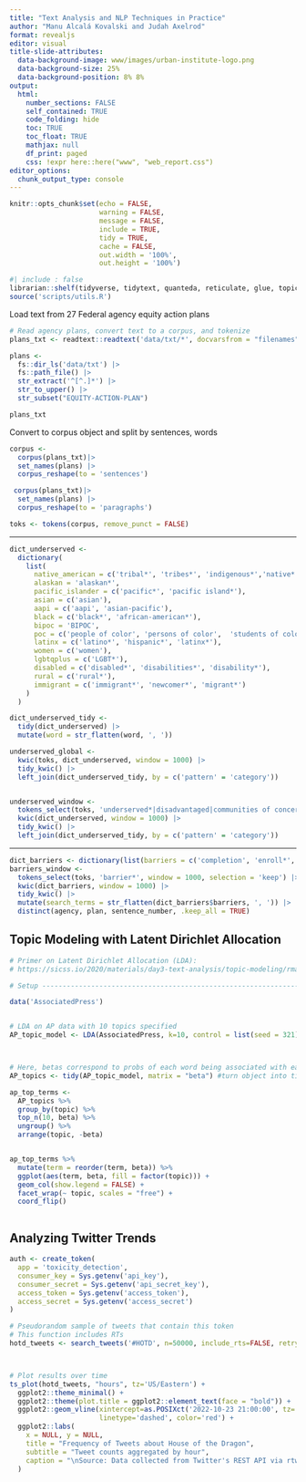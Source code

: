 ```yaml
---
title: "Text Analysis and NLP Techniques in Practice"
author: "Manu Alcalá Kovalski and Judah Axelrod"
format: revealjs
editor: visual
title-slide-attributes: 
  data-background-image: www/images/urban-institute-logo.png
  data-background-size: 25%
  data-background-position: 8% 8%
output:
  html:
    number_sections: FALSE
    self_contained: TRUE
    code_folding: hide
    toc: TRUE
    toc_float: TRUE
    mathjax: null
    df_print: paged    
    css: !expr here::here("www", "web_report.css") 
editor_options:
  chunk_output_type: console
---
```


```r
knitr::opts_chunk$set(echo = FALSE,
                      warning = FALSE,
                      message = FALSE,
                      include = TRUE,
                      tidy = TRUE,
                      cache = FALSE,
                      out.width = '100%',
                      out.height = '100%')
```

```r
#| include : false
librarian::shelf(tidyverse, tidytext, quanteda, reticulate, glue, topicmodels, dotenv, rtweet)
source('scripts/utils.R')
```

Load text from 27 Federal agency equity action plans

```r
# Read agency plans, convert text to a corpus, and tokenize
plans_txt <- readtext::readtext('data/txt/*', docvarsfrom = "filenames") |> filter(str_ends(doc_id, 'equity-action-plan.txt'))

plans <-
  fs::dir_ls('data/txt') |>
  fs::path_file() |>
  str_extract('^[^.]*') |>
  str_to_upper() |> 
  str_subset("EQUITY-ACTION-PLAN")

plans_txt

```

Convert to corpus object and split by sentences, words

```r
corpus <-
  corpus(plans_txt)|>
  set_names(plans) |>
  corpus_reshape(to = 'sentences')

 corpus(plans_txt)|>
  set_names(plans) |>
  corpus_reshape(to = 'paragraphs')

toks <- tokens(corpus, remove_punct = FALSE)
```

------------------------------------------------------------------------

```r

dict_underserved <-
  dictionary(
    list(
      native_american = c('tribal*', 'tribes*', 'indigenous*','native*'),
      alaskan = 'alaskan*',
      pacific_islander = c('pacific*', 'pacific island*'),
      asian = c('asian'),
      aapi = c('aapi', 'asian-pacific'),
      black = c('black*', 'african-american*'),
      bipoc = 'BIPOC',
      poc = c('people of color', 'persons of color',  'students of color', 'Communities of color'),
      latinx = c('latino*', 'hispanic*', 'latinx*'),
      women = c('women'),
      lgbtqplus = c('LGBT*'),
      disabled = c('disabled*', 'disabilities*', 'disability*'),
      rural = c('rural*'),
      immigrant = c('immigrant*', 'newcomer*', 'migrant*')
    )
  )

dict_underserved_tidy <-
  tidy(dict_underserved) |>
  mutate(word = str_flatten(word, ', '))

underserved_global <-
  kwic(toks, dict_underserved, window = 1000) |>
  tidy_kwic() |>
  left_join(dict_underserved_tidy, by = c('pattern' = 'category'))


underserved_window <-
  tokens_select(toks, 'underserved*|disadvantaged|communities of concern|minority|overburdened|vulnerable|marginalized|underrepresented', window = 1000, selection = 'keep') |>
  kwic(dict_underserved, window = 1000) |>
  tidy_kwic() |>
  left_join(dict_underserved_tidy, by = c('pattern' = 'category'))
```

------------------------------------------------------------------------

```r



dict_barriers <- dictionary(list(barriers = c('completion', 'enroll*', 'participat*')))
barriers_window <-
  tokens_select(toks, 'barrier*', window = 1000, selection = 'keep') |>
  kwic(dict_barriers, window = 1000) |>
  tidy_kwic() |>
  mutate(search_terms = str_flatten(dict_barriers$barriers, ', ')) |>
  distinct(agency, plan, sentence_number, .keep_all = TRUE)


```




## Topic Modeling with Latent Dirichlet Allocation

```r

# Primer on Latent Dirichlet Allocation (LDA):
# https://sicss.io/2020/materials/day3-text-analysis/topic-modeling/rmarkdown/Topic_Modeling.html

# Setup ----------------------------------------------------------------------------------------------------

data('AssociatedPress')


# LDA on AP data with 10 topics specified
AP_topic_model <- LDA(AssociatedPress, k=10, control = list(seed = 321)) #control for reproducability



# Here, betas correspond to probs of each word being associated with each topic
AP_topics <- tidy(AP_topic_model, matrix = "beta") #turn object into tidy tibble (extract beta attribute)

ap_top_terms <-
  AP_topics %>%
  group_by(topic) %>%
  top_n(10, beta) %>%
  ungroup() %>%
  arrange(topic, -beta)


ap_top_terms %>%
  mutate(term = reorder(term, beta)) %>%
  ggplot(aes(term, beta, fill = factor(topic))) +
  geom_col(show.legend = FALSE) +
  facet_wrap(~ topic, scales = "free") + 
  coord_flip()



```

## Analyzing Twitter Trends
```r

auth <- create_token(
  app = 'toxicity_detection',
  consumer_key = Sys.getenv('api_key'),
  consumer_secret = Sys.getenv('api_secret_key'),
  access_token = Sys.getenv('access_token'),
  access_secret = Sys.getenv('access_secret')
)

# Pseudorandom sample of tweets that contain this token
# This function includes RTs
hotd_tweets <- search_tweets('#HOTD', n=50000, include_rts=FALSE, retryonratelimit = TRUE)



# Plot results over time
ts_plot(hotd_tweets, "hours", tz='US/Eastern') +
  ggplot2::theme_minimal() +
  ggplot2::theme(plot.title = ggplot2::element_text(face = "bold")) +
  ggplot2::geom_vline(xintercept=as.POSIXct('2022-10-23 21:00:00', tz='US/Eastern'),
                      linetype='dashed', color='red') +
  ggplot2::labs(
    x = NULL, y = NULL,
    title = "Frequency of Tweets about House of the Dragon",
    subtitle = "Tweet counts aggregated by hour",
    caption = "\nSource: Data collected from Twitter's REST API via rtweet"
  )
```


